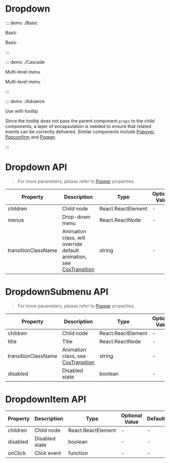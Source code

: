# Dropdown

::: demo ./Basic

Basic

Basic

:::

::: demo ./Cascade

Multi-level menu

Multi-level menu

:::

::: demo ./Advance

Use with tooltip

Since the tooltip does not pass the parent component `props` to the child components, a layer of encapsulation is needed to ensure that related events can be correctly delivered. Similar components include [Popover](/components/popover), [Popconfirm](/components/Popconfirm) and [Popper](/components/Popper).

:::

# Dropdown API

> For more parameters, please refer to [Popper](/components/Popper) properties.

| Property | Description | Type | Optional Value | Default | Require |
| --- | --- | --- | --- | --- | --- |
| children | Child node | React.ReactElement | - | - | true |
| menus | Drop-down menu | React.ReactNode | - | - | true |
| transitionClassName | Animation class, will override default animation, see [CssTransition](/components/CssTransition) | string | - | `xl-dropdown` | false |

# DropdownSubmenu API

> For more parameters, please refer to [Popper](/components/Popper) properties.

| Property | Description | Type | Optional Value | Default | Require |
| --- | --- | --- | --- | --- | --- |
| children | Child node | React.ReactElement | - | - | true |
| title | Title | React.ReactNode | - | - | true |
| transitionClassName | Animation class, see [CssTransition](/components/CssTransition) | string | - | `xl-dropdown-submenu` | false |
| disabled | Disabled state | boolean | - | - | false |

# DropdownItem API

| Property | Description    | Type               | Optional Value | Default | Require |
| -------- | -------------- | ------------------ | -------------- | ------- | ------- |
| children | Child node     | React.ReactElement | -              | -       | true    |
| disabled | Disabled state | boolean            | -              | -       | false   |
| onClick  | Click event    | function           | -              | -       | false   |
